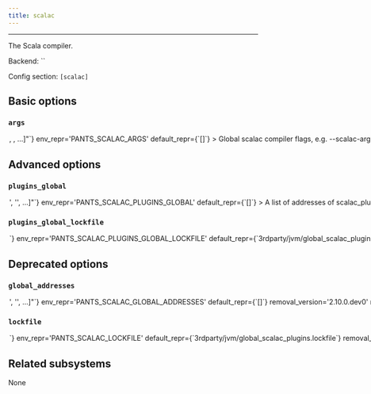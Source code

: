 ```yaml
---
title: scalac
---
```



---

The Scala compiler.

Backend: <span className="color--primary">``</span>

Config section: <span className="color--primary">`[scalac]`</span>

<span className={styles.options}>

## Basic options

### `args`

<Option
  cli_repr={`--scalac-args="[<shell_str>, <shell_str>, ...]"`}
  env_repr='PANTS_SCALAC_ARGS'
  default_repr={`[]`}
>

Global `scalac` compiler flags, e.g. `--scalac-args='-encoding UTF-8'`.

</Option>

## Advanced options

### `plugins_global`

<Option
  cli_repr={`--scalac-plugins-global="['<str>', '<str>', ...]"`}
  env_repr='PANTS_SCALAC_PLUGINS_GLOBAL'
  default_repr={`[]`}
>

A list of addresses of `scalac_plugin` targets which should be used for compilation of all Scala targets in a build.

</Option>

### `plugins_global_lockfile`

<Option
  cli_repr={`--scalac-plugins-global-lockfile=<str>`}
  env_repr='PANTS_SCALAC_PLUGINS_GLOBAL_LOCKFILE'
  default_repr={`3rdparty/jvm/global_scalac_plugins.lock`}
>

The filename of a lockfile for global plugins.

</Option>

## Deprecated options

### `global_addresses`

<Option
  cli_repr={`--scalac-global="['<str>', '<str>', ...]"`}
  env_repr='PANTS_SCALAC_GLOBAL_ADDRESSES'
  default_repr={`[]`}
  removal_version='2.10.0.dev0'
  removal_hint={'Use `--plugins-global`, which behaves the same.'}
>

A list of addresses of `scalac_plugin` targets which should be used for compilation of all Scala targets in a build.

</Option>

### `lockfile`

<Option
  cli_repr={`--scalac-lockfile=<str>`}
  env_repr='PANTS_SCALAC_LOCKFILE'
  default_repr={`3rdparty/jvm/global_scalac_plugins.lockfile`}
  removal_version='2.10.0.dev0'
  removal_hint={'Use `--plugins-global-lockfile`, which behaves the same.'}
>

The filename of a lockfile for global plugins.

</Option>

## Related subsystems

None

</span>
